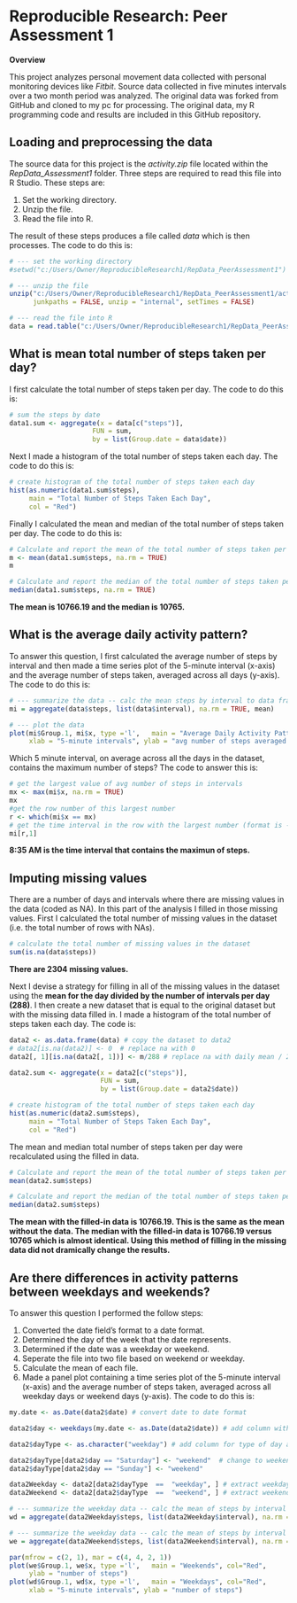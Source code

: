 Reproducible Research: Peer Assessment 1
========================================
**Overview**

This project analyzes personal movement data collected with personal monitoring devices like *Fitbit*.  Source data collected in five minutes intervals over a two month period was analyzed. The original data was forked from GitHub and cloned to my pc for processing.  The original data, my R programming code and results are included in this GitHub repository.

## Loading and preprocessing the data
The source data for this project is the *activity.zip* file located within the *RepData_Assessment1* folder.  Three steps are required to read this file into R Studio.  These steps are:

1. Set the working directory.
2. Unzip the file.
3. Read the file into R.

The result of these steps produces a file called *data* which is then processes.  The code to do this is:

```r
# --- set the working directory
#setwd("c:/Users/Owner/ReproducibleResearch1/RepData_PeerAssessment1")

# --- unzip the file
unzip("c:/Users/Owner/ReproducibleResearch1/RepData_PeerAssessment1/activity.zip", files = NULL, list = FALSE, overwrite = TRUE,
      junkpaths = FALSE, unzip = "internal", setTimes = FALSE)

# --- read the file into R
data = read.table("c:/Users/Owner/ReproducibleResearch1/RepData_PeerAssessment1/activity.csv", header=TRUE, sep = ',')
```

## What is mean total number of steps taken per day?
I first calculate the total number of steps taken per day.  The code to do this is:
```r
# sum the steps by date
data1.sum <- aggregate(x = data[c("steps")],
                     FUN = sum,
                     by = list(Group.date = data$date))
```

Next I made a histogram of the total number of steps taken each day.  The code to do this is:
```r

# create histogram of the total number of steps taken each day
hist(as.numeric(data1.sum$steps), 
     main = "Total Number of Steps Taken Each Day", 
     col = "Red")
```

Finally I calculated the mean and median of the total number of steps taken per day.  The code to do this is:
```r
# Calculate and report the mean of the total number of steps taken per day
m <- mean(data1.sum$steps, na.rm = TRUE)
m

# Calculate and report the median of the total number of steps taken per day
median(data1.sum$steps, na.rm = TRUE)
```
**The mean is 10766.19 and the median is 10765.**

## What is the average daily activity pattern?
To answer this question, I first calculated the average number of steps by interval and then made a time series plot of the 5-minute interval (x-axis) and the average number of steps taken, averaged across all days (y-axis).
The code to do this is:
```r
# --- summarize the data -- calc the mean steps by interval to data frame mi
mi = aggregate(data$steps, list(data$interval), na.rm = TRUE, mean)

# --- plot the data
plot(mi$Group.1, mi$x, type ='l',   main = "Average Daily Activity Pattern", col="Red", 
     xlab = "5-minute intervals", ylab = "avg number of steps averaged across all days")

```

Which 5 minute interval, on average across all the days in the dataset, contains the maximum number of steps?  The code to answer this is:
```r
# get the largest value of avg number of steps in intervals
mx <- max(mi$x, na.rm = TRUE)
mx
#get the row number of this largest number
r <- which(mi$x == mx)
# get the time interval in the row with the largest number (format is -hmm)
mi[r,1]
```
**8:35 AM is the time interval that contains the maximun of steps.**


## Imputing missing values
There are a number of days and intervals where there are missing values in the data (coded as NA).  In this part of the analysis I filled in those missing values.
First I calculated the total number of missing values in the dataset (i.e. the total number of rows with NAs).
```r
# calculate the total number of missing values in the dataset
sum(is.na(data$steps))
```
**There are 2304 missing values.**

Next I devise a strategy for filling in all of the missing values in the dataset using the **mean for the day divided by the number of intervals per day (288)**. 
I then create a new dataset that is equal to the original dataset but with the missing data filled in.  I made a histogram of the total number of steps taken each day.  The code is:
```r
data2 <- as.data.frame(data) # copy the dataset to data2
# data2[is.na(data2)] <- 0  # replace na with 0
data2[, 1][is.na(data2[, 1])] <- m/288 # replace na with daily mean / 288 intervals

data2.sum <- aggregate(x = data2[c("steps")],
                       FUN = sum,
                       by = list(Group.date = data2$date))

# create histogram of the total number of steps taken each day
hist(as.numeric(data2.sum$steps), 
     main = "Total Number of Steps Taken Each Day", 
     col = "Red")
```

The mean and median total number of steps taken per day were recalculated using the filled in data.
```r
# Calculate and report the mean of the total number of steps taken per day
mean(data2.sum$steps)

# Calculate and report the median of the total number of steps taken per day
median(data2.sum$steps)
```
**The mean with the filled-in data is 10766.19.  This is the same as the mean without the data.  The median with the filled-in data is 10766.19 versus 10765 which is almost identical.  Using this method of filling in the missing data did not dramically change the results.**



## Are there differences in activity patterns between weekdays and weekends?
To answer this question I performed the follow steps:

1. Converted the date field's format to a date format.
2. Determined the day of the week that the date represents.
3. Determined if the date was a weekday or weekend.
4. Seperate the file into two file based on weekend or weekday.
5. Calculate the mean of each file.
6. Made a panel plot containing a time series plot of the 5-minute interval (x-axis) and the average number of steps taken, averaged across all weekday days or weekend days (y-axis).
The code to do this is:

```r
my.date <- as.Date(data2$date) # convert date to date format

data2$day <- weekdays(my.date <- as.Date(data2$date)) # add column with the day of the week

data2$dayType <- as.character("weekday") # add column for type of day and prefill with "weekday"

data2$dayType[data2$day == "Saturday"] <- "weekend"  # change to weekend
data2$dayType[data2$day == "Sunday"] <- "weekend"

data2Weekday <- data2[data2$dayType  ==  "weekday", ] # extract weekday data
data2Weekend <- data2[data2$dayType  ==  "weekend", ] # extract weekend data

# --- summarize the weekday data -- calc the mean of steps by interval to data frame wd
wd = aggregate(data2Weekday$steps, list(data2Weekday$interval), na.rm = TRUE, mean)

# --- summarize the weekday data -- calc the mean of steps by interval to data frame wd
we = aggregate(data2Weekend$steps, list(data2Weekend$interval), na.rm = TRUE, mean)

par(mfrow = c(2, 1), mar = c(4, 4, 2, 1))
plot(we$Group.1, we$x, type ='l',   main = "Weekends", col="Red", 
     ylab = "number of steps")
plot(wd$Group.1, wd$x, type ='l',   main = "Weekdays", col="Red", 
     xlab = "5-minute intervals", ylab = "number of steps")
```
